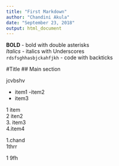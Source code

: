 ```yaml
---
title: "First Markdown"
author: "Chandini Akula"
date: "September 23, 2018"
output: html_document
---
```


**BOLD** - bold with double asterisks   
_Italics_ - italics with Underscores  
`rdsfsghhasbjckahfjkh` - code with backticks  

#Title 
## Main section

############################## jcvbshv

- item1
-item2  
- item3

1 item  
2 iten2  
3. item3  
4.item4  

1.chand  
1thrr  

1 9fh  